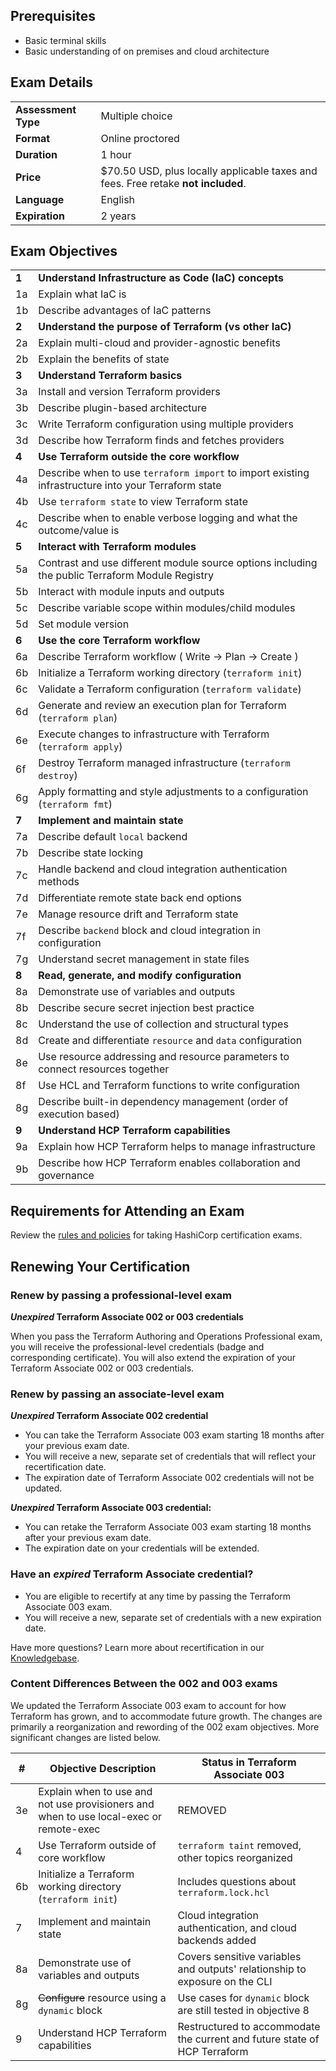 <!-- Each "## Heading Two" section in this document will be used to populate an FAQ item -->
## Prerequisites

- Basic terminal skills
- Basic understanding of on premises and cloud architecture

## Exam Details

|                     |                                                                                   |
| ------------------- | --------------------------------------------------------------------------------- |
| **Assessment Type** | Multiple choice                                                                   |
| **Format**          | Online proctored                                                                  |
| **Duration**        | 1 hour                                                                            |
| **Price**           | $70.50 USD, plus locally applicable taxes and fees. Free retake **not included**. |
| **Language**        | English                                                                           |
| **Expiration**      | 2 years                                                                           |

## Exam Objectives

|       |                                                                                                     |
| ----- | --------------------------------------------------------------------------------------------------- |
| **1** | **Understand Infrastructure as Code (IaC) concepts**                                                |
| 1a    | Explain what IaC is                                                                                 |
| 1b    | Describe advantages of IaC patterns                                                                 |
| **2** | **Understand the purpose of Terraform (vs other IaC)**                                              |
| 2a    | Explain multi-cloud and provider-agnostic benefits                                                  |
| 2b    | Explain the benefits of state                                                                       |
| **3** | **Understand Terraform basics**                                                                     |
| 3a    | Install and version Terraform providers                                                             |
| 3b    | Describe plugin-based architecture                                                                  |
| 3c    | Write Terraform configuration using multiple providers                                              |
| 3d    | Describe how Terraform finds and fetches providers                                                  |
| **4** | **Use Terraform outside the core workflow**                                                         |
| 4a    | Describe when to use `terraform import` to import existing infrastructure into your Terraform state |
| 4b    | Use `terraform state` to view Terraform state                                                       |
| 4c    | Describe when to enable verbose logging and what the outcome/value is                               |
| **5** | **Interact with Terraform modules**                                                                 |
| 5a    | Contrast and use different module source options including the public Terraform Module Registry     |
| 5b    | Interact with module inputs and outputs                                                             |
| 5c    | Describe variable scope within modules/child modules                                                |
| 5d    | Set module version                                                                                  |
| **6** | **Use the core Terraform workflow**                                                                 |
| 6a    | Describe Terraform workflow ( Write -> Plan -> Create )                                             |
| 6b    | Initialize a Terraform working directory (`terraform init`)                                         |
| 6c    | Validate a Terraform configuration (`terraform validate`)                                           |
| 6d    | Generate and review an execution plan for Terraform (`terraform plan`)                              |
| 6e    | Execute changes to infrastructure with Terraform (`terraform apply`)                                |
| 6f    | Destroy Terraform managed infrastructure (`terraform destroy`)                                      |
| 6g    | Apply formatting and style adjustments to a configuration (`terraform fmt`)                         |
| **7** | **Implement and maintain state**                                                                    |
| 7a    | Describe default `local` backend                                                                    |
| 7b    | Describe state locking                                                                              |
| 7c    | Handle backend and cloud integration authentication methods                                         |
| 7d    | Differentiate remote state back end options                                                         |
| 7e    | Manage resource drift and Terraform state                                                           |
| 7f    | Describe `backend` block and cloud integration in configuration                                     |
| 7g    | Understand secret management in state files                                                         |
| **8** | **Read, generate, and modify configuration**                                                        |
| 8a    | Demonstrate use of variables and outputs                                                            |
| 8b    | Describe secure secret injection best practice                                                      |
| 8c    | Understand the use of collection and structural types                                               |
| 8d    | Create and differentiate `resource` and `data` configuration                                        |
| 8e    | Use resource addressing and resource parameters to connect resources together                       |
| 8f    | Use HCL and Terraform functions to write configuration                                              |
| 8g    | Describe built-in dependency management (order of execution based)                                  |
| **9** | **Understand HCP Terraform capabilities**                                                         |
| 9a    | Explain how HCP Terraform helps to manage infrastructure                                          |
| 9b    | Describe how HCP Terraform enables collaboration and governance                                   |

## Requirements for Attending an Exam

Review the [rules and policies](https://hashicorp-certifications.zendesk.com/hc/en-us/sections/26234702018573) for taking HashiCorp certification exams.

## Renewing Your Certification

### Renew by passing a professional-level exam

**_Unexpired_ Terraform Associate 002 or 003 credentials** 

When you pass the Terraform Authoring and Operations Professional exam, you will receive the professional-level credentials (badge and corresponding certificate). You will also extend the expiration of your Terraform Associate 002 or 003 credentials. 

### Renew by passing an associate-level exam

**_Unexpired_ Terraform Associate 002 credential** 

* You can take the Terraform Associate 003 exam starting 18 months after your previous exam date. 
* You will receive a new, separate set of credentials that will reflect your recertification date. 
* The expiration date of Terraform Associate 002 credentials will not be updated.

**_Unexpired_ Terraform Associate 003 credential:** 

* You can retake the Terraform Associate 003 exam starting 18 months after your previous exam date. 
* The expiration date on your credentials will be extended.

### Have an _expired_ Terraform Associate credential? 

* You are eligible to recertify at any time by passing the Terraform Associate 003 exam. 
* You will receive a new, separate set of credentials with a new expiration date.

Have more questions? Learn more about recertification in our [Knowledgebase](https://hashicorp-certifications.zendesk.com/hc/en-us/articles/9677396620941).

### Content Differences Between the 002 and 003 exams

We updated the Terraform Associate 003 exam to account for how Terraform has grown, and to accommodate future growth. The changes are primarily a reorganization and rewording of the 002 exam objectives. More significant changes are listed below.

| #  | Objective Description                                                                      | Status in Terraform Associate 003                                           |
|----|--------------------------------------------------------------------------------------------|-----------------------------------------------------------------------------|
| 3e | Explain when to use and not use provisioners and when to use local-exec or remote-exec | REMOVED                                                                     |
| 4  | Use Terraform outside of core workflow                                                     | `terraform taint` removed, other topics reorganized                         |
| 6b | Initialize a Terraform working directory (`terraform init`)                                | Includes questions about `terraform.lock.hcl`                               |
| 7  | Implement and maintain state                                                               | Cloud integration authentication, and cloud backends added                  |
| 8a | Demonstrate use of variables and outputs                                                   | Covers sensitive variables and outputs' relationship to exposure on the CLI |
| 8g | ~~Configure~~ resource using a `dynamic` block                                             | Use cases for `dynamic` block are still tested in objective 8               |
| 9  | Understand HCP Terraform capabilities                                                    | Restructured to accommodate the current and future state of HCP Terraform |

